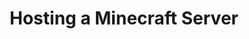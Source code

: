 ---
title: "Hosting a Minecraft Server"
description: "This category contains extensive guides and how-to’s on hosting a Minecraft server. Infiniti is a free-to-use game server host for all various needs. Whether it be for an SMP, a large public server, or just for your friends to hang around on, we have got you covered. Create your Minecraft server within minutes at (infiniti.fun)[https://client.infiniti.fun]"
sidebarTitle: "Minecraft"
---